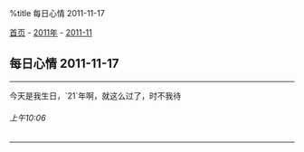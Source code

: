%title 每日心情 2011-11-17

[[../../../index|首页]] - [[../index|2011年]] - [[index|2011-11]]
==每日心情 2011-11-17==
----
今天是我生日，`21`年啊，就这么过了，时不我待
======上午10:06======
----
